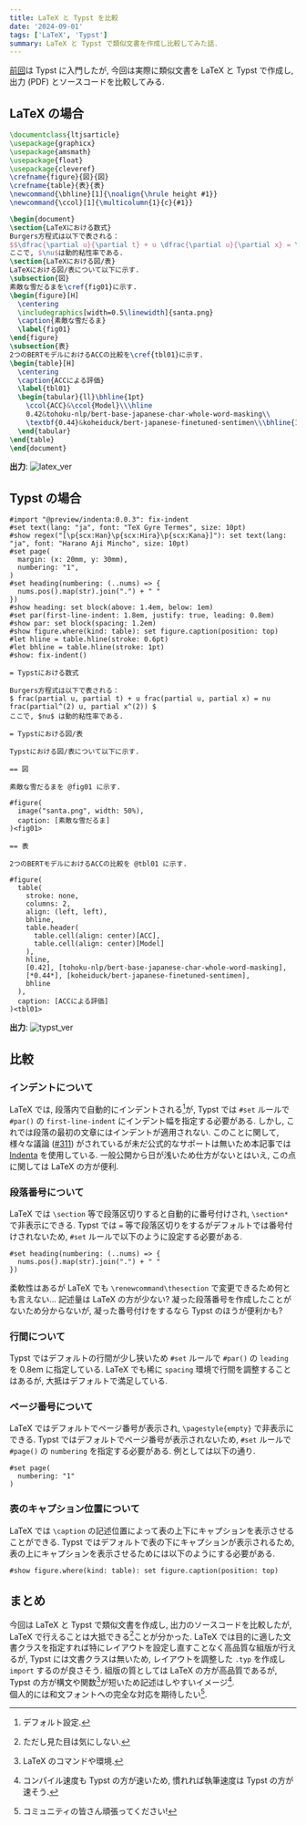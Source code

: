 ```yaml
---
title: LaTeX と Typst を比較
date: '2024-09-01'
tags: ['LaTeX', 'Typst']
summary: LaTeX と Typst で類似文書を作成し比較してみた話.
---
```


[前回](20240831-2)は Typst に入門したが, 今回は実際に類似文書を LaTeX と Typst で作成し, 出力 (PDF) とソースコードを比較してみる.

## LaTeX の場合

```latex:sample.tex
\documentclass{ltjsarticle}
\usepackage{graphicx}
\usepackage{amsmath} 
\usepackage{float}
\usepackage{cleveref}
\crefname{figure}{図}{図}
\crefname{table}{表}{表}
\newcommand{\bhline}[1]{\noalign{\hrule height #1}}
\newcommand{\ccol}[1]{\multicolumn{1}{c}{#1}}

\begin{document}
\section{LaTeXにおける数式}
Burgers方程式は以下で表される：
$$\dfrac{\partial u}{\partial t} + u \dfrac{\partial u}{\partial x} = \nu \dfrac{\partial^{2} u}{\partial x^{2}}$$
ここで, $\nu$は動的粘性率である.
\section{LaTeXにおける図/表}
LaTeXにおける図/表について以下に示す.
\subsection{図}
素敵な雪だるまを\cref{fig01}に示す.
\begin{figure}[H]
  \centering
  \includegraphics[width=0.5\linewidth]{santa.png}
  \caption{素敵な雪だるま}
  \label{fig01}
\end{figure}
\subsection{表}
2つのBERTモデルにおけるACCの比較を\cref{tbl01}に示す.
\begin{table}[H]
  \centering
  \caption{ACCによる評価}
  \label{tbl01}
  \begin{tabular}{ll}\bhline{1pt}
    \ccol{ACC}&\ccol{Model}\\\hline
    0.42&tohoku-nlp/bert-base-japanese-char-whole-word-masking\\
    \textbf{0.44}&koheiduck/bert-japanese-finetuned-sentimen\\\bhline{1pt}
  \end{tabular}
\end{table}
\end{document}
```

**出力**:
![latex_ver](/static/images/latex/latex_ver.png)

## Typst の場合

```typst:sample.typ
#import "@preview/indenta:0.0.3": fix-indent
#set text(lang: "ja", font: "TeX Gyre Termes", size: 10pt)
#show regex("[\p{scx:Han}\p{scx:Hira}\p{scx:Kana}]"): set text(lang: "ja", font: "Harano Aji Mincho", size: 10pt)
#set page(
  margin: (x: 20mm, y: 30mm),
  numbering: "1",
)
#set heading(numbering: (..nums) => {
  nums.pos().map(str).join(".") + " "
})
#show heading: set block(above: 1.4em, below: 1em)
#set par(first-line-indent: 1.8em, justify: true, leading: 0.8em)
#show par: set block(spacing: 1.2em)
#show figure.where(kind: table): set figure.caption(position: top)
#let hline = table.hline(stroke: 0.6pt)
#let bhline = table.hline(stroke: 1pt)
#show: fix-indent()

= Typstにおける数式

Burgers方程式は以下で表される：
$ frac(partial u, partial t) + u frac(partial u, partial x) = nu frac(partial^(2) u, partial x^(2)) $
ここで, $nu$ は動的粘性率である.

= Typstにおける図/表

Typstにおける図/表について以下に示す.

== 図

素敵な雪だるまを @fig01 に示す.

#figure(
  image("santa.png", width: 50%),
  caption: [素敵な雪だるま]
)<fig01>

== 表

2つのBERTモデルにおけるACCの比較を @tbl01 に示す.

#figure(
  table(
    stroke: none,
    columns: 2,
    align: (left, left),
    bhline,
    table.header(
      table.cell(align: center)[ACC], 
      table.cell(align: center)[Model]
    ),
    hline,
    [0.42], [tohoku-nlp/bert-base-japanese-char-whole-word-masking],
    [*0.44*], [koheiduck/bert-japanese-finetuned-sentimen],
    bhline
  ),
  caption: [ACCによる評価]
)<tbl01>
```

**出力**:
![typst_ver](/static/images/typst/typst_ver.png)

## 比較

### インデントについて

LaTeX では, 段落内で自動的にインデントされる[^1]が, Typst では `#set` ルールで `#par()` の `first-line-indent` にインデント幅を指定する必要がある. 
しかし, これでは段落の最初の文章にはインデントが適用されない. 
このことに関して, 様々な議論 ([#311](https://github.com/typst/typst/issues/311)) がされているが未だ公式的なサポートは無いため本記事では [Indenta](https://github.com/flaribbit/indenta) を使用している. 
一般公開から日が浅いため仕方がないとはいえ, この点に関しては LaTeX の方が便利. 

### 段落番号について

LaTeX では `\section` 等で段落区切りすると自動的に番号付けされ, `\section*` で非表示にできる. Typst では `=` 等で段落区切りをするがデフォルトでは番号付けされないため, `#set` ルールで以下のように設定する必要がある. 

```typst
#set heading(numbering: (..nums) => {
  nums.pos().map(str).join(".") + " "
})
```

柔軟性はあるが LaTeX でも `\renewcommand\thesection` で変更できるため何とも言えない... 記述量は LaTeX の方が少ない? 
凝った段落番号を作成したことがないため分からないが, 凝った番号付けをするなら Typst のほうが便利かも?

### 行間について

Typst ではデフォルトの行間が少し狭いため `#set` ルールで `#par()` の `leading` を 0.8em に指定している. LaTeX でも稀に `spacing` 環境で行間を調整することはあるが, 大抵はデフォルトで満足している. 

### ページ番号について

LaTeX ではデフォルトでページ番号が表示され, `\pagestyle{empty}` で非表示にできる. Typst ではデフォルトでページ番号が表示されないため, `#set` ルールで `#page()` の `numbering` を指定する必要がある. 例としては以下の通り. 

```typst
#set page(
  numbering: "1"
)
```

### 表のキャプション位置について

LaTeX では `\caption` の記述位置によって表の上下にキャプションを表示させることができる. Typst ではデフォルトで表の下にキャプションが表示されるため, 表の上にキャプションを表示させるためには以下のようにする必要がある.

```typst
#show figure.where(kind: table): set figure.caption(position: top)
```

## まとめ

今回は LaTeX と Typst で類似文書を作成し, 出力のソースコードを比較したが, LaTeX で行えることは大抵できる[^2]ことが分かった. 
LaTeX では目的に適した文書クラスを指定すれば特にレイアウトを設定し直すことなく高品質な組版が行えるが, Typst には文書クラスは無いため, レイアウトを調整した `.typ` を作成し `import` するのが良さそう. 
組版の質としては LaTeX の方が高品質であるが, Typst の方が構文や関数[^3]が短いため記述はしやすいイメージ[^4].  
個人的には和文フォントへの完全な対応を期待したい[^5].

[^1]: デフォルト設定.
[^2]: ただし見た目は気にしない.
[^3]: LaTeX のコマンドや環境.
[^4]: コンパイル速度も Typst の方が速いため, 慣れれば執筆速度は Typst の方が速そう.
[^5]: コミュニティの皆さん頑張ってください!